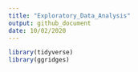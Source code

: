 ```yaml
---
title: "Exploratory_Data_Analysis"
output: github_document
date: 10/02/2020
---
```


```r
library(tidyverse)
library(ggridges)
```

